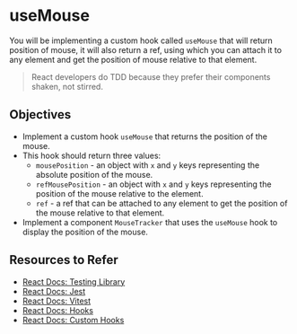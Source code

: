 # useMouse

You will be implementing a custom hook called `useMouse` that will return position of mouse, it will also return a ref, using which you can attach it to any element and get the position of mouse relative to that element.

> React developers do TDD because they prefer their components shaken, not stirred.
## Objectives

- Implement a custom hook `useMouse` that returns the position of the mouse.
- This hook should return three values:
    - `mousePosition` - an object with `x` and `y` keys representing the absolute position of the mouse.
    - `refMousePosition` - an object with `x` and `y` keys representing the position of the mouse relative to the element.
    - `ref` - a ref that can be attached to any element to get the position of the mouse relative to that element.
- Implement a component `MouseTracker` that uses the `useMouse` hook to display the position of the mouse.


## Resources to Refer

- [React Docs: Testing Library](https://testing-library.com/docs/react-testing-library/intro/)
- [React Docs: Jest](https://jestjs.io/docs/getting-started)
- [React Docs: Vitest](https://vitest.io/docs/getting-started)
- [React Docs: Hooks](https://reactjs.org/docs/hooks-intro.html)
- [React Docs: Custom Hooks](https://reactjs.org/docs/hooks-custom.html)